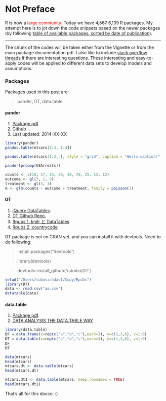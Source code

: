 <!--
%\VignetteEngine{knitr::docco_linear}
%\VignetteIndexEntry{R Markdown with the Docco Linear Style}
-->

# Not Preface

R is now a <span style="color:red">large community</span>. Today we have ~~4,567~~ 6,139 R packages. My attempt here is to jot down the code snippets  based on the newer packages (by following [table of available packages, sorted by date of publication](http://cran.r-project.org/web/packages/available_packages_by_date.html)). 

***

The chunk of the codes will be taken either from the Vignette or from the main package documentation pdf. I also like to include [stack overflow threads](http://stackoverflow.com/questions/tagged/r) if there are interesting questions. These interesting and easy-to-apply codes will be applied to different data sets to develop models and assumptions. 




### Packages

Packages used in this post are:

> pander, DT, data.table 

#### pander

1. [Package pdf](http://cran.r-project.org/web/packages/pander/pander.pdf).
2. [Github](http://rapporter.github.io/pander/)
3. Last updated: 2014-XX-XX

```r
library(pander)
pandoc.table(mtcars[1:3, 1:4])
```


```r
pandoc.table(mtcars[1:2, ], style = "grid", caption = "Hello caption!")
```


```r
pander(prcomp(USArrests))
```


```r
counts <- c(18, 17, 15, 20, 10, 20, 25, 13, 12)
outcome <- gl(3, 1, 9)
treatment <- gl(3, 3)
m <- glm(counts ~ outcome + treatment, family = poisson())
```


#### DT

1. [jQuery DataTables](http://cran.r-project.org/web/packages/knitr/vignettes/datatables.html).
2. [DT Github Repo.](https://github.com/rstudio/DT)
3. [Rpubs 1: knitr と DataTables](http://rpubs.com/holidayworking/knitr_and_datatables)
4. [Rpubs 2: countrycode](http://rpubs.com/muuankarski/52544)


DT package is not on CRAN yet, and you can install it with devtools. Need to do following:

> install.packages("devtools")

> library(devtools)

> devtools::install_github('rstudio/DT')


```r
setwd("/Users/subasishdas1/Copy/Rpubs")
library(DT)
data <- read.csv("aa.csv")
datatable(data)
```

#### data.table

1. [Package pdf](http://cran.r-project.org/web/packages/data.table/data.table.pdf).
2. [DATA ANALYSIS THE DATA.TABLE WAY](ww.datacamp.com/courses/data-analysis-the-data-table-way)

```r
library(data.table)
DF = data.frame(x=rep(c("a","b","c"),each=3), y=c(1,3,6), v=1:9)
DT = data.table(x=rep(c("a","b","c"),each=3), y=c(1,3,6), v=1:9)
DF
DT
```

```r
data(mtcars)
head(mtcars)
mtcars.dt <- data.table(mtcars)
head(mtcars.dt)

mtcars.dt1 <- data.table(mtcars, keep.rownames = TRUE)
head(mtcars.dt1)
```




That's all for this docco. :)